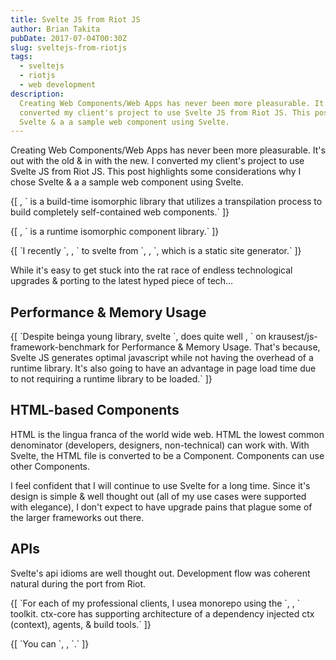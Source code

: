 ```yaml
---
title: Svelte JS from Riot JS
author: Brian Takita
pubDate: 2017-07-04T00:30Z
slug: sveltejs-from-riotjs
tags:
  - sveltejs
  - riotjs
  - web development
description:
  Creating Web Components/Web Apps has never been more pleasurable. It's out with the old & in with the new. I
  converted my client's project to use Svelte JS from Riot JS. This post highlights some considerations why I chose
  Svelte & a a sample web component using Svelte.
---
```


Creating Web Components/Web Apps has never been more pleasurable. It's out with the old & in with the new. I
converted my client's project to use Svelte JS from Riot JS. This post highlights some considerations why I chose
Svelte & a a sample web component using Svelte.
<p>
	{[
		<Atb_sveltejs/>,
		` is a build-time isomorphic library that utilizes a transpilation process to build completely self-contained
		web components.`
	]}
</p>
<p>
	{[
		<Atb_riotjs/>,
		` is a runtime isomorphic component library.`
	]}
</p>
<p>
	{[
		`I recently `,
		<Atb innerText="converted this site" href="/posts/monorepo-static-sites-using-sveltejs-rollup-bash"></Atb>,
		` to svelte from `,
		<Atb_metalsmithjs/>,
		`, which is a static site generator.`
	]}
</p>

While it's easy to get stuck into the rat race of endless technological upgrades & porting to the latest hyped piece
of tech&hellip;

## Performance & Memory Usage
<p>
	{[
		`Despite beinga young library, svelte `,
		<Atb href="https://rawgit.com/krausest/js-framework-benchmark/master/webdriver-ts-results/table.html">
			does quite well
		</Atb>,
		` on krausest/js-framework-benchmark for Performance & Memory Usage. That's because, Svelte JS generates optimal
		javascript while not having the overhead of a runtime library. It's also going to have an advantage in page load
		time due to not requiring a runtime library to be loaded.`
	]}
</p>

## HTML-based Components

HTML is the lingua franca of the world wide web. HTML the lowest common denominator (developers, designers,
non-technical) can work with. With Svelte, the HTML file is converted to be a Component. Components can use other
Components.

I feel confident that I will continue to use Svelte for a long time. Since it's design is simple & well thought out
(all of my use cases were supported with elegance), I don't expect to have upgrade pains that plague some of the
larger frameworks out there.

## APIs

Svelte's api idioms are well thought out. Development flow was coherent natural during the port from Riot.
<p>
	{[
		`For each of my professional clients, I usea monorepo using the `,
		<Atb_ctx_core/>,
		` toolkit. ctx-core has supporting architecture of a dependency injected ctx (context), agents, & build tools.`
	]}
</p>
<p>
	{[
		`You can `,
		<Atb innerText="read more about the features of svelte" href="https://svelte.dev/guide"></Atb>,
		`.`
	]}
</p>
